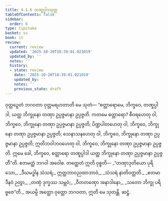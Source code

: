 ```yaml
---
title: 4.1.6 တဏှုပ္ပါဒသုတ္တ
tableOfContents: false
sidebar:
  order: 6
type: tipitaka
basket: su
book: it
review:
  current: review
  updated: '2025-10-20T18:39:01.021019'
  updated_by: ''
  notes: ''
  history:
  - state: review
    date: '2025-10-20T18:39:01.021019'
    updated_by: ''
    notes: ''
    previous_state: draft
---
```



<DynamicBreadcrumb />


<ReviewStatus review={frontmatter.review} showDetails={true} />

<HypothesisAnnotation frontmatter={frontmatter} />

<Division number="105" book="it" e="ch" v="18" p="268">

<Paragraph number="764" book="it">
ဝုတ္တဉှေတံ ဘဂဝတာ ဝုတ္တမရဟတာတိ မေ သုတံ—
</Paragraph>

<Paragraph number="765" book="it">
“စတ္တာရောမေ, ဘိက္ခဝေ, တဏှုပ္ပါဒါ, ယတ္ထ ဘိက္ခုနော တဏှာ ဥပ္ပဇ္ဇမာနာ ဥပ္ပဇ္ဇတိ. ကတမေ စတ္တာရော? စီဝရဟေတု ဝါ, ဘိက္ခဝေ, ဘိက္ခုနော တဏှာ ဥပ္ပဇ္ဇမာနာ ဥပ္ပဇ္ဇတိ; ပိဏ္ဍပါတဟေတု ဝါ, ဘိက္ခဝေ, ဘိက္ခုနော တဏှာ ဥပ္ပဇ္ဇမာနာ ဥပ္ပဇ္ဇတိ; သေနာသနဟေတု ဝါ, ဘိက္ခဝေ, ဘိက္ခုနော တဏှာ ဥပ္ပဇ္ဇမာနာ ဥပ္ပဇ္ဇတိ; ဣတိဘဝါဘဝဟေတု ဝါ, ဘိက္ခဝေ, ဘိက္ခုနော တဏှာ ဥပ္ပဇ္ဇမာနာ ဥပ္ပဇ္ဇတိ. ဣမေ ခေါ, ဘိက္ခဝေ, စတ္တာရော တဏှုပ္ပါဒါ ယတ္ထ ဘိက္ခုနော တဏှာ ဥပ္ပဇ္ဇမာနာ ဥပ္ပဇ္ဇတီ”တိ. ဧတမတ္ထံ ဘဂဝါ အဝေါစ. တတ္ထေတံ ဣတိ ဝုစ္စတိ—
</Paragraph>

<Paragraph number="766" type="verses" book="it">
_“တဏှာဒုတိယော ပုရိသော,_  
_ဒီဃမဒ္ဓါန သံသရံ;_  
ဣတ္ထဘာဝညထာဘာဝံ,_  
_သံသရံ နာတိဝတ္တတိ._  

</Paragraph>

<Paragraph number="767" type="verses" book="it">
_ဧတမာဒီနဝံ ဉတွာ,_  
_တဏှံ ဒုက္ခဿ သမ္ဘဝံ;_  
_ဝီတတဏှော အနာဒါနော,_  
_သတော ဘိက္ခု ပရိဗ္ဗဇေ”တိ._  

</Paragraph>

<Paragraph number="768" book="it">
အယမ္ပိ အတ္ထော ဝုတ္တော ဘဂဝတာ, ဣတိ မေ သုတန္တိ.

</Paragraph>
</Division>

<Paragraph number="769" type="center" book="it">
ဆဋ္ဌံ.
</Paragraph>